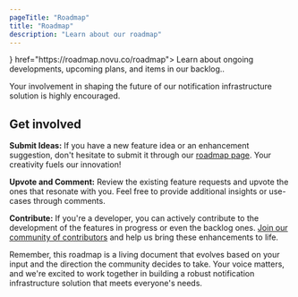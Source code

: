 ```yaml
---
pageTitle: "Roadmap"
title: "Roadmap"
description: "Learn about our roadmap"
---
```




<Cards>
  <Card
    title="Novu's Roadmap"
    icon={<MapIcon className="w-4 h-4" />}
    href="https://roadmap.novu.co/roadmap">
    Learn about ongoing developments, upcoming plans, and items in our backlog..
  </Card>
</Cards>

Your involvement in shaping the future of our notification infrastructure solution is highly encouraged.

## Get involved

**Submit Ideas:** If you have a new feature idea or an enhancement suggestion, don't hesitate to submit it through our [roadmap page](https://roadmap.novu.co/roadmap). Your creativity fuels our innovation!

**Upvote and Comment:** Review the existing feature requests and upvote the ones that resonate with you. Feel free to provide additional insights or use-cases through comments.

**Contribute:** If you're a developer, you can actively contribute to the development of the features in progress or even the backlog ones. [Join our community of contributors](https://discord.gg/novu?ref=docs-contribute) and help us bring these enhancements to life.

<Callout type="info">
  Remember, this roadmap is a living document that evolves based on your input
  and the direction the community decides to take. Your voice matters, and we're
  excited to work together in building a robust notification infrastructure
  solution that meets everyone's needs.
</Callout>
